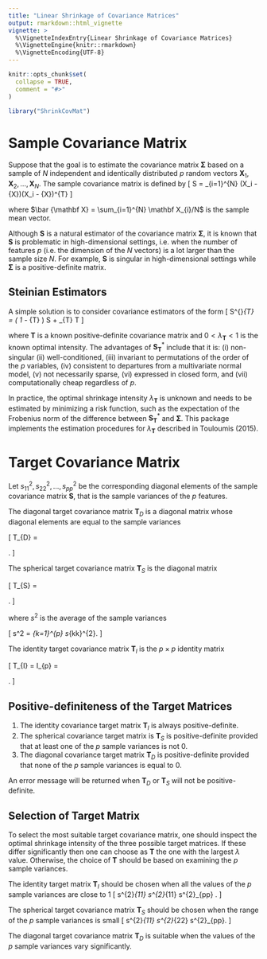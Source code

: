 ```yaml
---
title: "Linear Shrinkage of Covariance Matrices"
output: rmarkdown::html_vignette
vignette: >
  %\VignetteIndexEntry{Linear Shrinkage of Covariance Matrices}
  %\VignetteEngine{knitr::rmarkdown}
  %\VignetteEncoding{UTF-8}
---
```


```r
knitr::opts_chunk$set(
  collapse = TRUE,
  comment = "#>"
)
```

```r
library("ShrinkCovMat")
```

# Sample Covariance Matrix

Suppose that the goal is to estimate the covariance matrix $\boldsymbol \Sigma$ based on a sample of $N$ independent and identically distributed $p$ random vectors $\mathbf X_1, \mathbf X_2, \ldots, \mathbf X_N$. The sample covariance matrix is defined by
\[
\mathbf S = \frac{1}{N - 1} \sum_{i=1}^{N} (\mathbf X_i - \bar {\mathbf X})(\mathbf X_i - \bar {\mathbf X})^{T}
\]

where $\bar {\mathbf X} = \sum_{i=1}^{N} \mathbf X_{i}/N$ is the sample mean vector.

Although $\mathbf S$ is a natural estimator of the covariance matrix $\boldsymbol \Sigma$, it is known that $\mathbf S$ is problematic in high-dimensional settings, i.e. when the number of features $p$ (i.e. the dimension of the $N$ vectors) is a lot larger than the sample size $N$. For example, $\mathbf S$ is singular in high-dimensional settings while $\boldsymbol \Sigma$ is a positive-definite matrix.


## Steinian Estimators

A simple solution is to consider covariance estimators of the form
\[
\mathbf S^{\ast}_{\mathbf T} = \left( 1 - \lambda_{\mathbf T} \right) \mathbf S + \lambda_{\mathbf T} \mathbf T
\]

where $\mathbf T$ is a known positive-definite covariance matrix and $0 < \lambda_{\mathbf T} < 1$ is the known optimal intensity. The advantages of $\mathbf S^{\ast}_{\mathbf T}$ include that it is: (i) non-singular (ii) well-conditioned, (iii) invariant to permutations of the order of the $p$ variables, (iv) consistent to departures from a multivariate normal model, (v) not necessarily sparse, (vi) expressed in closed form, and (vii) computationally cheap regardless of $p$.


In practice, the optimal shrinkage intensity $\lambda_{\mathbf T}$ is unknown and needs to be estimated by minimizing a risk function, such as the expectation of the Frobenius norm of the difference between $\mathbf S^{\ast}_{\mathbf T}$ and $\boldsymbol \Sigma$. This package implements the estimation procedures for $\lambda_{\mathbf T}$ described in Touloumis (2015).


# Target Covariance Matrix

Let $s^{2}_{11}, s^{2}_{22}, \ldots, s^{2}_{pp}$ be the corresponding diagonal elements of the sample covariance matrix $\mathbf S$, that is the sample variances of the $p$ features. 

The diagonal target covariance matrix $\mathbf T_{D}$ is a diagonal matrix whose diagonal elements are equal to the sample variances  

\[
\mathbf T_{D}
=
    \begin{bmatrix}
        s_{11}^{2} & 0          & \ldots  & 0         \\
        0          & s_{22}^{2} & \ddots  & \vdots    \\
        \vdots     & \ddots     & \ddots  & 0         \\
        0          & \ldots     & 0       & s_{pp}^{2} \\
    \end{bmatrix}.
\]


The spherical target covariance matrix $\mathbf T_{S}$ is the diagonal matrix 

\[
\mathbf T_{S}
=
    \begin{bmatrix}
        s^{2}  & 0      & \ldots  & 0  \\
        0      & s^{2}  & \ddots  & \vdots  \\
        \vdots & \ddots & \ddots  & 0 \\
        0      & \ldots & 0       & s^{2}\\
    \end{bmatrix}.
\]

where $s^{2}$ is the average of the sample variances 

\[
s^2 = \frac{1}{p} \sum_{k=1}^{p} s_{kk}^{2}.
\]


The identity target covariance matrix $\mathbf T_{I}$ is the $p \times p$ identity matrix 

\[
\mathbf T_{I}
=
    \mathbf I_{p}
=
    \begin{bmatrix}
        1      & 0      & \ldots  & 0       \\
        0      & 1      & \ddots  & \vdots  \\
        \vdots & \ddots & \ddots  & 0       \\
        0      & \ldots & 0       & 1       \\
    \end{bmatrix}.
\]


## Positive-definiteness of the Target Matrices

1. The identity covariance target matrix $\mathbf T_{I}$ is always positive-definite. 
1. The spherical covariance target matrix is $\mathbf T_{S}$ is positive-definite provided that at least one of the $p$ sample variances is not $0$.
1. The diagonal covariance target matrix $\mathbf T_{D}$ is positive-definite provided that none of the $p$ sample variances is equal to $0$.

An error message will be returned when $\mathbf T_{D}$ or $\mathbf T_{S}$ will not be positive-definite.



## Selection of Target Matrix


To select the most suitable target covariance matrix, one should inspect the optimal shrinkage intensity of the three possible target matrices. If these differ significantly then one can choose as $\mathbf T$ the one with the largest $\lambda$ value. Otherwise, the choice of $\mathbf T$ should be based on examining the $p$ sample variances.

The identity target matrix $\mathbf T_{I}$ should be chosen when all the values of the $p$ sample variances are close to $1$
\[
s^{2}_{11} \approx s^{2}_{11} \approx \ldots \approx s^{2}_{pp} \approx 1.
\]

The spherical target covariance matrix $\mathbf T_{S}$ should be chosen when the range of the $p$ sample variances is small
\[
s^{2}_{11} \approx s^{2}_{22} \approx \ldots \approx s^{2}_{pp}.
\]

The diagonal target covariance matrix $\mathbf T_{D}$ is suitable when the values of the $p$ sample variances vary significantly. 
